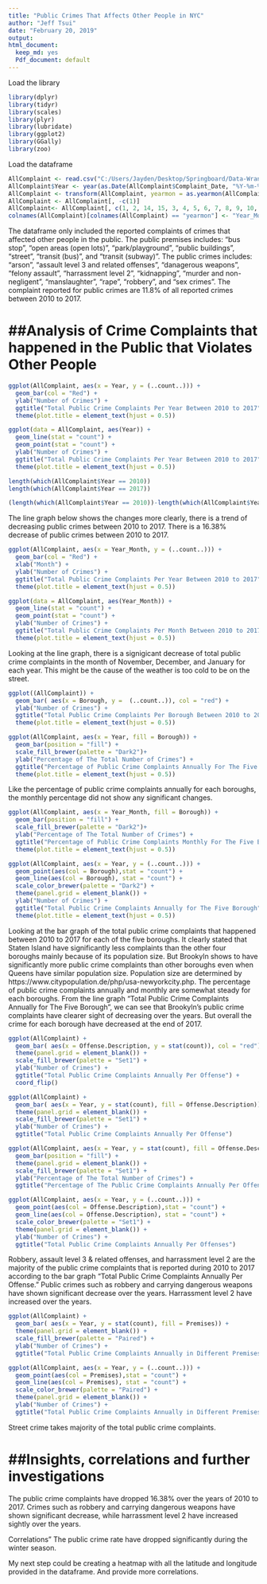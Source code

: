 ---
title: "Public Crimes That Affects Other People in NYC"
author: "Jeff Tsui"
date: "February 20, 2019"
output: 
html_document:
  keep_md: yes
  Pdf_document: default
---
Load  the library
```{r message = FALSE}
library(dplyr)
library(tidyr)
library(scales)
library(plyr)
library(lubridate)
library(ggplot2)
library(GGally)
library(zoo)
```


Load the dataframe 
``` {r echo = FALSE}
AllComplaint <- read.csv("C:/Users/Jayden/Desktop/Springboard/Data-Wrangling-Capstone-Project/New/AllComplaints.csv", header = T)
AllComplaint$Year <- year(as.Date(AllComplaint$Complaint_Date, "%Y-%m-%d"))
AllComplaint <- transform(AllComplaint, yearmon = as.yearmon(AllComplaint$Complaint_Date))
AllComplaint <- AllComplaint[, -c(1)]
AllComplaint<- AllComplaint[, c(1, 2, 14, 15, 3, 4, 5, 6, 7, 8, 9, 10, 11, 12, 13)]
colnames(AllComplaint)[colnames(AllComplaint) == "yearmon"] <- "Year_Month"
```

The dataframe only included the reported complaints of crimes that affected other people in the public. The public premises includes: "bus stop", "open areas (open lots)", "park/playground", "public buildings", "street", "transit (bus)", and "transit (subway)".  The public crimes includes: "arson", "assault level 3 and related offenses", "danagerous weapons", "felony assault", "harrassment level 2", "kidnapping", "murder and non-negligent", "manslaughter", "rape", "robbery", and "sex crimes". The complaint reported for public crimes are 11.8% of all reported crimes between 2010 to 2017.

##Analysis of Crime Complaints that happened in the Public that Violates Other People
=====================================================================================

``` {r echo = FALSE}
ggplot(AllComplaint, aes(x = Year, y = (..count..))) + 
  geom_bar(col = "Red") +
  ylab("Number of Crimes") +
  ggtitle("Total Public Crime Complaints Per Year Between 2010 to 2017") +
  theme(plot.title = element_text(hjust = 0.5))
```

``` {r echo = FALSE}
ggplot(data = AllComplaint, aes(Year)) + 
  geom_line(stat = "count") + 
  geom_point(stat = "count") + 
  ylab("Number of Crimes") +
  ggtitle("Total Public Crime Complaints Per Year Between 2010 to 2017") +
  theme(plot.title = element_text(hjust = 0.5))
```

``` {r echo = FALSE}
length(which(AllComplaint$Year == 2010))
length(which(AllComplaint$Year == 2017))

(length(which(AllComplaint$Year == 2010))-length(which(AllComplaint$Year == 2017)))/length(which(AllComplaint$Year == 2010))
```

The line graph below shows the changes more clearly, there is a trend of decreasing public crimes between 2010 to 2017. There is a 16.38% decrease of public crimes between 2010 to 2017.


``` {r echo = FALSE}
ggplot(AllComplaint, aes(x = Year_Month, y = (..count..))) + 
  geom_bar(col = "Red") +
  xlab("Month") +
  ylab("Number of Crimes") +
  ggtitle("Total Public Crime Complaints Per Year Between 2010 to 2017") +
  theme(plot.title = element_text(hjust = 0.5))
```

``` {r echo = FALSE}
ggplot(data = AllComplaint, aes(Year_Month)) + 
  geom_line(stat = "count") + 
  geom_point(stat = "count") + 
  ylab("Number of Crimes") +
  ggtitle("Total Public Crime Complaints Per Month Between 2010 to 2017") +
  theme(plot.title = element_text(hjust = 0.5))
```

Looking at the line graph, there is a signigicant decrease of total public crime complaints in the month of November, December, and January for each year. This might be the cause of the weather is too cold to be on the street.


``` {r echo = FALSE}
ggplot((AllComplaint)) + 
  geom_bar( aes(x = Borough, y =  (..count..)), col = "red") +
  ylab("Number of Crimes") +
  ggtitle("Total Public Crime Complaints Per Borough Between 2010 to 2017") +
  theme(plot.title = element_text(hjust = 0.5))
```

``` {r echo = FALSE}
ggplot(AllComplaint, aes(x = Year, fill = Borough)) +
  geom_bar(position = "fill") +
  scale_fill_brewer(palette = "Dark2")+
  ylab("Percentage of The Total Number of Crimes") +
  ggtitle("Percentage of Public Crime Complaints Annually For The Five Boroughs") +
  theme(plot.title = element_text(hjust = 0.5))
```

Like the percentage of public crime complaints annually for each boroughs, the monthly percentage did not show any significant changes.

``` {r echo = FALSE}
ggplot(AllComplaint, aes(x = Year_Month, fill = Borough)) +
  geom_bar(position = "fill") +
  scale_fill_brewer(palette = "Dark2")+
  ylab("Percentage of The Total Number of Crimes") +
  ggtitle("Percentage of Public Crime Complaints Monthly For The Five Boroughs") +
  theme(plot.title = element_text(hjust = 0.5))
```

``` {r echo = FALSE}
ggplot(AllComplaint, aes(x = Year, y = (..count..))) +
  geom_point(aes(col = Borough),stat = "count") +
  geom_line(aes(col = Borough), stat = "count") +
  scale_color_brewer(palette = "Dark2") +
  theme(panel.grid = element_blank()) +
  ylab("Number of Crimes") +
  ggtitle("Total Public Crime Complaints Annually for The Five Borough") +
  theme(plot.title = element_text(hjust = 0.5))
```

Looking at the bar graph of the total public crime complaints that happened between 2010 to 2017 for each of the five boroughs. It clearly stated that Staten Island have significantly less complaints than the other four boroughs mainly because of its population size. But Brookyln shows to have significantly more public crime complaints than other boroughs even when Queens have similar population size. Population size are determined by https://www.citypopulation.de/php/usa-newyorkcity.php. 
The percentage of public crime complaints annually and monthly are somewhat steady for each boroughs. From the line graph "Total Public Crime Complaints Annually for The Five Borough", we can see that Brookyln's public crime complaints have clearer sight of decreasing over the years. But overall the crime for each borough have decreased at the end of 2017.


``` {r echo = FALSE}
ggplot(AllComplaint) +
  geom_bar( aes(x = Offense.Description, y = stat(count)), col = "red") +
  theme(panel.grid = element_blank()) +
  scale_fill_brewer(palette = "Set1") +
  ylab("Number of Crimes") +
  ggtitle("Total Public Crime Complaints Annually Per Offense") +
  coord_flip()
```

``` {r echo = FALSE}
ggplot(AllComplaint) +
  geom_bar( aes(x = Year, y = stat(count), fill = Offense.Description)) +
  theme(panel.grid = element_blank()) +
  scale_fill_brewer(palette = "Set1") +
  ylab("Number of Crimes") +
  ggtitle("Total Public Crime Complaints Annually Per Offense") 
```

``` {r echo = FALSE}
ggplot(AllComplaint, aes(x = Year, y = stat(count), fill = Offense.Description)) +
  geom_bar(position = "fill") +
  theme(panel.grid = element_blank()) +
  scale_fill_brewer(palette = "Set1") +
  ylab("Percentage of The Total Number of Crimes") +
  ggtitle("Percentage of The Public Crime Complaints Annually Per Offense") 
```

``` {r echo = FALSE}
ggplot(AllComplaint, aes(x = Year, y = (..count..))) +
  geom_point(aes(col = Offense.Description),stat = "count") +
  geom_line(aes(col = Offense.Description), stat = "count") +
  scale_color_brewer(palette = "Set1") +
  theme(panel.grid = element_blank()) +
  ylab("Number of Crimes") +
  ggtitle("Total Public Crime Complaints Annually Per Offenses")
```

Robbery, assault level 3 & related offenses, and harrassment level 2 are the majority of the public crime complaints that is reported during 2010 to 2017 according to the bar graph "Total Public Crime Complaints Annually Per Offense." Public crimes such as robbery and carrying dangerous weapons have shown significant decrease over the years. Harrassment level 2 have increased over the years.


``` {r echo = FALSE}
ggplot(AllComplaint) +
  geom_bar( aes(x = Year, y = stat(count), fill = Premises)) +
  theme(panel.grid = element_blank()) +
  scale_fill_brewer(palette = "Paired") +
  ylab("Number of Crimes") +
  ggtitle("Total Public Crime Complaints Annually in Different Premises") 
```

``` {r echo = FALSE}
ggplot(AllComplaint, aes(x = Year, y = (..count..))) +
  geom_point(aes(col = Premises),stat = "count") +
  geom_line(aes(col = Premises), stat = "count") +
  scale_color_brewer(palette = "Paired") +
  theme(panel.grid = element_blank()) +
  ylab("Number of Crimes") +
  ggtitle("Total Public Crime Complaints Annually in Different Premises")
```

Street crime takes majority of the total public crime complaints.



##Insights, correlations and further investigations
===================================================

The public crime complaints have dropped 16.38% over the years of 2010 to 2017. Crimes such as robbery and carrying dangerous weapons have shown significant decrease, while harrassment level 2 have increased sightly over the years.

Correlations" The public crime rate have dropped significantly during the winter season.

My next step could be creating a heatmap with all the latitude and longitude provided in the dataframe. And provide more correlations.  
